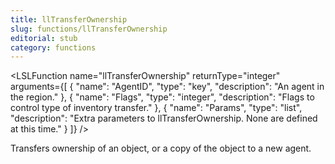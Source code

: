 ```yaml
---
title: llTransferOwnership
slug: functions/llTransferOwnership
editorial: stub
category: functions
---
```


<LSLFunction
	name="llTransferOwnership"
	returnType="integer"
	arguments={[
	{
		"name": "AgentID",
		"type": "key",
		"description": "An agent in the region."
	},
	{
		"name": "Flags",
		"type": "integer",
		"description": "Flags to control type of inventory transfer."
	},
	{
		"name": "Params",
		"type": "list",
		"description": "Extra parameters to llTransferOwnership. None are defined at this time."
	}
]}
/>

Transfers ownership of an object, or a copy of the object to a new agent.
